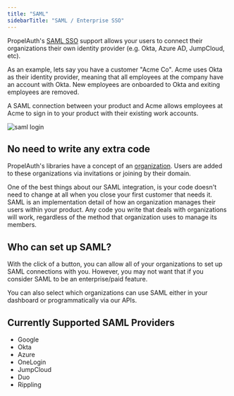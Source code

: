 ```yaml
---
title: "SAML"
sidebarTitle: "SAML / Enterprise SSO"
---
```


PropelAuth's [SAML SSO](https://www.propelauth.com/post/what-does-saml-actually-mean) support allows your users to
connect their organizations their own identity provider (e.g. Okta, Azure AD, JumpCloud, etc).

As an example, lets say you have a customer "Acme Co". Acme uses
Okta as their identity provider, meaning that all employees at the company
have an account with Okta. New employees are onboarded to Okta and
exiting employees are removed.

A SAML connection between your product and Acme allows employees at Acme to sign in to your product with their existing work accounts.

![saml login](/images/saml-login.png)

## No need to write any extra code

PropelAuth's libraries have a concept of an [organization](/overview/organizations).
Users are added to these organizations via invitations or joining by their domain.

One of the best things about our SAML integration, is your code doesn't need to change at all when you close your first
customer that needs it. SAML is an implementation detail of how an organization
manages their users within your product. Any code you write that deals with organizations will work, regardless of
the method that organization uses to manage its members.

## Who can set up SAML?

With the click of a button, you can allow all of your organizations to set up
SAML connections with you. However, you may not want that if you consider SAML
to be an enterprise/paid feature.

You can also select which organizations can use SAML either in your dashboard or
programmatically via our APIs.

## Currently Supported SAML Providers

* Google
* Okta
* Azure
* OneLogin
* JumpCloud
* Duo
* Rippling